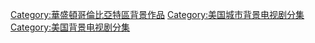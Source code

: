 [[Category:華盛頓哥倫比亞特區背景作品|Category:華盛頓哥倫比亞特區背景作品]]
[[Category:美国城市背景电视剧分集|Category:美国城市背景电视剧分集]]
[[Category:美国背景电视剧分集|Category:美国背景电视剧分集]]